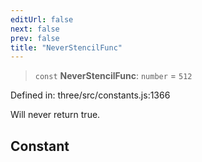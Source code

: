 ```yaml
---
editUrl: false
next: false
prev: false
title: "NeverStencilFunc"
---
```


> `const` **NeverStencilFunc**: `number` = `512`

Defined in: three/src/constants.js:1366

Will never return true.

## Constant
